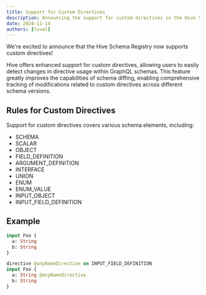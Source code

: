 ```yaml
---
title: Support for Custom Directives
description: Announcing the support for custom directives in the Hive Schema Registry.
date: 2024-11-14
authors: [tuval]
---
```


We're excited to announce that the Hive Schema Registry now supports custom directives!

Hive offers enhanced support for custom directives, allowing users to easily detect changes in
directive usage within GraphQL schemas. This feature greatly improves the capabilities of schema
diffing, enabling comprehensive tracking of modifications related to custom directives across
different schema versions.

## Rules for Custom Directives

Support for custom directives covers various schema elements, including:

- SCHEMA
- SCALAR
- OBJECT
- FIELD_DEFINITION
- ARGUMENT_DEFINITION
- INTERFACE
- UNION
- ENUM
- ENUM_VALUE
- INPUT_OBJECT
- INPUT_FIELD_DEFINITION

## Example

```graphql filename="OLD_SCHEMA"
input Foo {
  a: String
  b: String
}
```

```graphql filename="NEW_SCHEMA"
directive @anyNameDirective on INPUT_FIELD_DEFINITION
input Foo {
  a: String @anyNameDirective
  b: String
}
```
